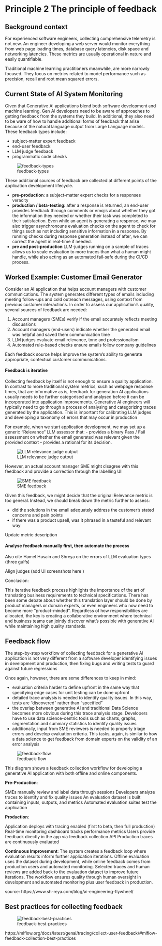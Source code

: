 # Principle 2 The principle of feedback

## Background context

For experienced software engineers, collecting comprehensive telemetry is not new. An engineer developing a web server would monitor everything from web page loading times, database query latencies, disk space and networking latencies. These metrics are usually operational in nature and easily quantifiable. 

Traditional machine learning practitioners meanwhile, are more narrowly focused. They focus on metrics related to model performance such as precision, recall and root mean squared errors. 

## Current State of AI System Monitoring

Given that Generative AI applications blend both software development and machine learning, Gen AI developers need to be aware of approaches to getting feedback from the systems they build. In additional, they also need to be ware of how to handle additional forms of feedback that arise because of the natural language output from Large Language models. These feedback types include: 

- subject-matter expert feedback
- end-user feedback
- LLM judge feedback
- programmatic code checks

![feedback-types](feedback-principles_files/mlflow-feedback-diagram.png)

These additional sources of feedback are collected at different points of the application development lifecycle. 

- **pre-production**: a subject-matter expert checks for a responses veracity
- **production / beta-testing**: after a response is returned, an end-user provides feedback through comments or emojis about whether they got the information they needed or whether their task was completed to their satisfaction. Even while an agent is generating a response, we may also trigger asynchronouns evaluation checks on the agent to check for things such as not including sensitive information in a response. By running checks during response generation instead of after, we can correct the agent in real-time if needed. 
- **pre and post-production** LLM-judges running on a sample of traces allows us to scale evaluation to more traces than what a human might handle, while also acting as an automated fail-safe during the CI/CD process. 

## Worked Example: Customer Email Generator

Consider an AI application that helps account managers with customer communications. The system generates different types of emails including meeting follow-ups and cold outreach messages, using context from previous customer interactions. In order to assess our application's quality, several sources of feedback are needed:

1. Account managers (SMEs) verify if the email accurately reflects meeting discussions
2. Account managers (end-users) indicate whether the generated email was helpful and saved them communication time
3. LLM judges evaluate email relevance, tone and professionalism
4. Automated rule-based checks ensure emails follow company guidelines

Each feedback source helps improve the system's ability to generate appropriate, contextual customer communications.

#### Feedback is iterative
Collecting feedback by itself is not enough to ensure a quality application. In contrast to more traditional system metrics, such as webpage response times, that are informative as is, feedback for generation AI applications usually needs to be further categorised and analysed before it can be incorporated into application improvements. Generative AI engineers will typically need to go through a process of analysing and categorizing traces generated by the application. This is important for calibrating LLM judges and developing a taxonomy of errors that may occur in production

For example, when we start application development, we may set up a generic "Relevance" LLM assessor that:
- provides a binary Pass / Fail assessment on whether the email generated was relevant given the provided context
- provides a rational for its decision. 

![LLM relevance judge output](./feedback-principles_files/relevance-judge-output.png)

However, an actual account manager SME might disagree with this feedback and provide a correction through the labelling UI

![SME feedback](./feedback-principles_files/relevance-sme-feedback.png)

Given this feedback, we might decide that the original Relevance metric is too general. Instead, we should break down the metric further to assess:

- did the solutions in the email adequately address the customer's stated concerns and pain points
- if there was a product upsell, was it phrased in a tasteful and relevant way

Update metric description 

#### Analyse feedback manually first, then automate the process

Also cite Hamel Husain and Shreya on the errors of LLM evaluation types (three gulfs)

Align judges (add UI screenshots here )

Conclusion: 

This iterative feedback process highlights the importance of the art of translating business requirements to technical specifications. There has been some debate about whether this translation layer should be done by product managers or domain experts, or even engineers who now need to become more "product-minded". Regardless of how responsibilities are allocated, the key is creating a collaborative environment where technical and business teams can jointly discover what's possible with generative AI while maintaining high quality standards.

## Feedback flow

The step-by-step workflow of collecting feedback for a generative AI application is not very different from a software developer identifying issues in development and production, then fixing bugs and writing tests to guard against future regressions

Once again, however, there are some differences to keep in mind: 

- evaluation criteria harder to define upfront in the same way that specifying edge cases for unit testing can be done upfront
- detailed trace analysis is needed to identify quality issues. In this way, tests are "discovered" rather than "specified"
- the overlap between generative AI and traditional Data Science becomes more obvious during this trace analysis stage. Developers have to use data science-centric tools such as charts, graphs, segmentation and summary statistics to identify quality issues
- additionally, input from SME reviewers is needed to properly triage errors and develop evaluation criteria. This tasks, again, is similar to how a data science to get feedback from domain experts on the validity of an error analysis

![feedback-flow](./feedback-principles_files/feedback-flow-diagram.png)

This diagram shows a feedback collection workflow for developing a generative AI application with both offline and online components.

**Pre-Production**:

SMEs manually review and label data through sessions
Developers analyze traces to identify and fix quality issues
An evaluation dataset is built containing inputs, outputs, and metrics
Automated evaluation suites test the application

**Production**:

Application deploys with tracing enabled (first to beta, then full production)
Real-time monitoring dashboard tracks performance metrics
Users provide feedback directly in the app via feedback collection API
Production traces are continuously evaluated

**Continuous Improvement**:
The system creates a feedback loop where evaluation results inform further application iterations. Offline evaluation uses the dataset during development, while online feedback comes from production users and automated monitoring. Selected traces and human reviews are added back to the evaluation dataset to improve future iterations.
The workflow ensures quality through human oversight in development and automated monitoring plus user feedback in production.

source: https://www.sh-reya.com/blog/ai-engineering-flywheel/

## Best practices for collecting feedback

![feedback-best-practices](./feedback-principles_files/mlflow-feedback-best-practices.png)

https://mlflow.org/docs/latest/genai/tracing/collect-user-feedback/#mlflow-feedback-collection-best-practices

